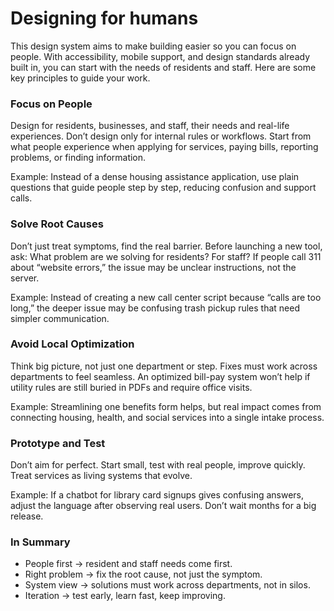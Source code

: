 
<Meta title="Using the Design System/Designing for humans" />

# Designing for humans

This design system aims to make building easier so you can focus on people. With accessibility, mobile support, and design standards already built in, you can start with the needs of residents and staff. Here are some key principles to guide your work.

### Focus on People

Design for residents, businesses, and staff, their needs and real-life experiences. Don’t design only for internal rules or workflows. Start from what people experience when applying for services, paying bills, reporting problems, or finding information.

Example: Instead of a dense housing assistance application, use plain questions that guide people step by step, reducing confusion and support calls.

### Solve Root Causes

Don’t just treat symptoms, find the real barrier. Before launching a new tool, ask: What problem are we solving for residents? For staff? If people call 311 about “website errors,” the issue may be unclear instructions, not the server.

Example: Instead of creating a new call center script because “calls are too long,” the deeper issue may be confusing trash pickup rules that need simpler communication.

### Avoid Local Optimization

Think big picture, not just one department or step. Fixes must work across departments to feel seamless. An optimized bill-pay system won’t help if utility rules are still buried in PDFs and require office visits.

Example: Streamlining one benefits form helps, but real impact comes from connecting housing, health, and social services into a single intake process.

### Prototype and Test

Don’t aim for perfect. Start small, test with real people, improve quickly. Treat services as living systems that evolve.

Example: If a chatbot for library card signups gives confusing answers, adjust the language after observing real users. Don’t wait months for a big release.

### In Summary

- People first → resident and staff needs come first.
- Right problem → fix the root cause, not just the symptom.
- System view → solutions must work across departments, not in silos.
- Iteration → test early, learn fast, keep improving.



